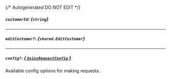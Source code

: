 {/* Autogenerated DO NOT EDIT  */}

##### `customerId`: *{`string`}*

---
##### `editCustomer?`: *{`shared.EditCustomer`}*
<Collapsible openLabel={Labels.showProperties} closeLabel={Labels.hideProperties}>
    <EditCustomer/>
</Collapsible>

---
##### `config?`: [*{ `AxiosRequestConfig` }*](https://axios-http.com/docs/req_config)
Available config options for making requests.


